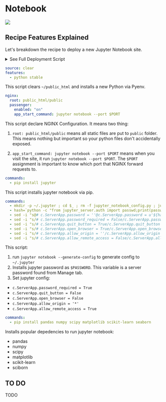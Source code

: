 
# Notebook

[![](/assets/deploy.svg)](https://my.domcloud.co/start?from=https://raw.githubusercontent.com/domcloud/dom-templates/master/boot/jupyter.yml)

## Recipe Features Explained

Let's breakdown the recipe to deploy a new Jupyter Notebook site.

<details>
<summary> See Full Deployment Script </summary>

```
source: clear
features:
  - python stable
nginx:
  root: public_html/public
  passenger:
    enabled: "on"
    app_start_command: jupyter notebook --port $PORT
commands:
  - pip install jupyter
  - mkdir -p ~/.jupyter ; cd $_ ; rm -f jupyter_notebook_config.py ; jupyter notebook --generate-config
  - hash=`python -c "from jupyter_server.auth import passwd;print(passwd('${PASSWORD}'),end='')"`
  - sed -i "s@# c.ServerApp.password = ''@c.ServerApp.password = u'${hash}'@g" jupyter_notebook_config.py
  - sed -i "s/# c.ServerApp.password_required = False/c.ServerApp.password_required = True/g" jupyter_notebook_config.py
  - sed -i "s/# c.ServerApp.quit_button = True/c.ServerApp.quit_button = False/g" jupyter_notebook_config.py
  - sed -i "s/# c.ServerApp.open_browser = True/c.ServerApp.open_browser = False/g" jupyter_notebook_config.py
  - sed -i "s/# c.ServerApp.allow_origin = ''/c.ServerApp.allow_origin = '*'/g" jupyter_notebook_config.py
  - sed -i "s/# c.ServerApp.allow_remote_access = False/c.ServerApp.allow_remote_access = True/g" jupyter_notebook_config.py
  - pip install pandas numpy scipy matplotlib scikit-learn seaborn
```

</details>


```yaml
source: clear
features:
  - python stable
```

This script clears `~/public_html` and installs a new Python via Pyenv.


```yaml
nginx:
  root: public_html/public
  passenger:
    enabled: "on"
    app_start_command: jupyter notebook --port $PORT
```

This script declare NGINX Configuration. It means two thing:

1. `root: public_html/public` means all static files are put to `public` folder. This means nothing but important so your python files don't accidentally exposed.

2. `app_start_command: jupyter notebook --port $PORT` means when you visit the site, it run `jupyter notebook --port $PORT`. The `$PORT` assignment is important to know which port that NGINX forward requests to.

```yaml
commands:
  - pip install jupyter
```

This script installs jupyter notebook via pip.

```yaml
commands:
  - mkdir -p ~/.jupyter ; cd $_ ; rm -f jupyter_notebook_config.py ; jupyter notebook --generate-config
  - hash=`python -c "from jupyter_server.auth import passwd;print(passwd('${PASSWORD}'),end='')"`
  - sed -i "s@# c.ServerApp.password = ''@c.ServerApp.password = u'${hash}'@g" jupyter_notebook_config.py
  - sed -i "s/# c.ServerApp.password_required = False/c.ServerApp.password_required = True/g" jupyter_notebook_config.py
  - sed -i "s/# c.ServerApp.quit_button = True/c.ServerApp.quit_button = False/g" jupyter_notebook_config.py
  - sed -i "s/# c.ServerApp.open_browser = True/c.ServerApp.open_browser = False/g" jupyter_notebook_config.py
  - sed -i "s/# c.ServerApp.allow_origin = ''/c.ServerApp.allow_origin = '*'/g" jupyter_notebook_config.py
  - sed -i "s/# c.ServerApp.allow_remote_access = False/c.ServerApp.allow_remote_access = True/g" jupyter_notebook_config.py
```

This script:

1. run `jupyter notebook --generate-config` to generate config to `~/.jupyter`
2. Installs jupyter password as `$PASSWORD`. This variable is a server password found from Manage tab.
3. Set jupyter config:
  - `c.ServerApp.password_required = True`
  - `c.ServerApp.quit_button = False`
  - `c.ServerApp.open_browser = False`
  - `c.ServerApp.allow_origin = '*'`
  - `c.ServerApp.allow_remote_access = True`

```yaml
commands:
  - pip install pandas numpy scipy matplotlib scikit-learn seaborn
```

Installs popular depedencies to run jupyter notebook:

- pandas
- numpy
- scipy
- matplotlib
- scikit-learn
- sciborn

## TO DO

TODO
